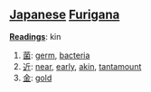 == [[Japanese]] [[Furigana]]==                             

'''[[Reading]]s''': kin

# [[菌]]: [[germ]], [[bacteria]]
# [[近]]: [[near]], [[early]], [[akin]], [[tantamount]]
# [[金]]: [[gold]]